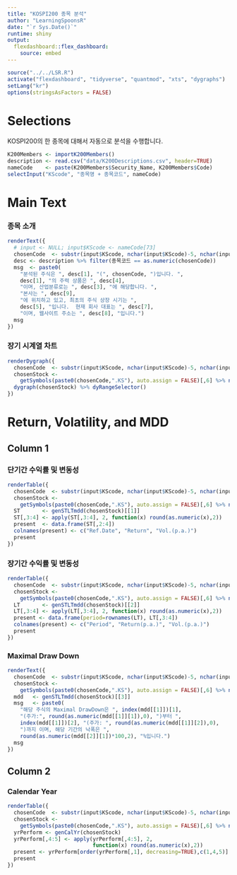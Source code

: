 ```yaml
---
title: "KOSPI200 종목 분석"
author: "LearningSpoonsR"
date: "`r Sys.Date()`"
runtime: shiny
output: 
  flexdashboard::flex_dashboard:
    source: embed
---
```


```r
source("../../LSR.R")
activate("flexdashboard", "tidyverse", "quantmod", "xts", "dygraphs")
setLang("kr")
options(stringsAsFactors = FALSE)
```

Selections {.sidebar}
===============================

KOSPI200의 한 종목에 대해서 자동으로 분석을 수행합니다. 

```r
K200Members <- importK200Members()
description <- read.csv("data/K200Descriptions.csv", header=TRUE)
nameCode    <- paste(K200Members$Security_Name, K200Members$Code)
selectInput("KScode", "종목명 + 종목코드", nameCode)
```

Main Text 
===================================== 

### 종목 소개 

```r
renderText({
  # input <- NULL; input$KScode <- nameCode[73]
  chosenCode  <- substr(input$KScode, nchar(input$KScode)-5, nchar(input$KScode))
  desc <- description %>% filter(종목코드 == as.numeric(chosenCode))
  msg  <- paste0(
    "분석된 주식은 ", desc[1], "(", chosenCode, ")입니다. ",
    desc[1], "의 주력 상품은 ", desc[4],
    "이며, 산업분류로는 ", desc[3], "에 해당합니다. ",
    "본사는 ", desc[9],
    "에 위치하고 있고, 최초의 주식 상장 시기는 ",
    desc[5], "입니다.  현재 회사 대표는 ", desc[7],
    "이며, 웹사이트 주소는 ", desc[8], "입니다.")
  msg
})
```

### 장기 시계열 차트 

```r
renderDygraph({
  chosenCode  <- substr(input$KScode, nchar(input$KScode)-5, nchar(input$KScode))
  chosenStock <- 
    getSymbols(paste0(chosenCode,".KS"), auto.assign = FALSE)[,6] %>% na.locf()
  dygraph(chosenStock) %>% dyRangeSelector()
})
```

Return, Volatility, and MDD
===================================== 

Column 1 {data-width=200}
------------------------------------
### 단기간 수익률 및 변동성 

```r
renderTable({
  chosenCode  <- substr(input$KScode, nchar(input$KScode)-5, nchar(input$KScode))
  chosenStock <- 
    getSymbols(paste0(chosenCode,".KS"), auto.assign = FALSE)[,6] %>% na.locf()
  ST       <- genSTLTmdd(chosenStock)[[1]]
  ST[,3:4] <- apply(ST[,3:4], 2, function(x) round(as.numeric(x),2))
  present  <- data.frame(ST[,2:4])
  colnames(present) <- c("Ref.Date", "Return", "Vol.(p.a.)")
  present
})
```

### 장기간 수익률 및 변동성 

```r
renderTable({
  chosenCode  <- substr(input$KScode, nchar(input$KScode)-5, nchar(input$KScode))
  chosenStock <- 
    getSymbols(paste0(chosenCode,".KS"), auto.assign = FALSE)[,6] %>% na.locf()
  LT       <- genSTLTmdd(chosenStock)[[2]]
  LT[,3:4] <- apply(LT[,3:4], 2, function(x) round(as.numeric(x),2))
  present <- data.frame(period=rownames(LT), LT[,3:4])
  colnames(present) <- c("Period", "Return(p.a.)", "Vol.(p.a.)")
  present
})
```

### Maximal Draw Down

```r
renderText({
  chosenCode  <- substr(input$KScode, nchar(input$KScode)-5, nchar(input$KScode))
  chosenStock <- 
    getSymbols(paste0(chosenCode,".KS"), auto.assign = FALSE)[,6] %>% na.locf()
  mdd   <- genSTLTmdd(chosenStock)[[3]]
  msg   <- paste0(
    "해당 주식의 Maximal DrawDown은 ", index(mdd[[1]])[1], 
    "(주가:", round(as.numeric(mdd[[1]][1]),0), ")부터 ",
    index(mdd[[1]])[2], "(주가: ", round(as.numeric(mdd[[1]][2]),0),
    ")까지 이며, 해당 기간의 낙폭은 ",
    round(as.numeric(mdd[[2]][1])*100,2), "%입니다.")
  msg
})
```


Column 2 {data-width=200}
------------------------------------

### Calendar Year 

```r
renderTable({
  chosenCode  <- substr(input$KScode, nchar(input$KScode)-5, nchar(input$KScode))
  chosenStock <- 
    getSymbols(paste0(chosenCode,".KS"), auto.assign = FALSE)[,6] %>% na.locf()
  yrPerform <- genCalYr(chosenStock)
  yrPerform[,4:5] <- apply(yrPerform[,4:5], 2,
                           function(x) round(as.numeric(x),2))
  present <- yrPerform[order(yrPerform[,1], decreasing=TRUE),c(1,4,5)]
  present
})
```

